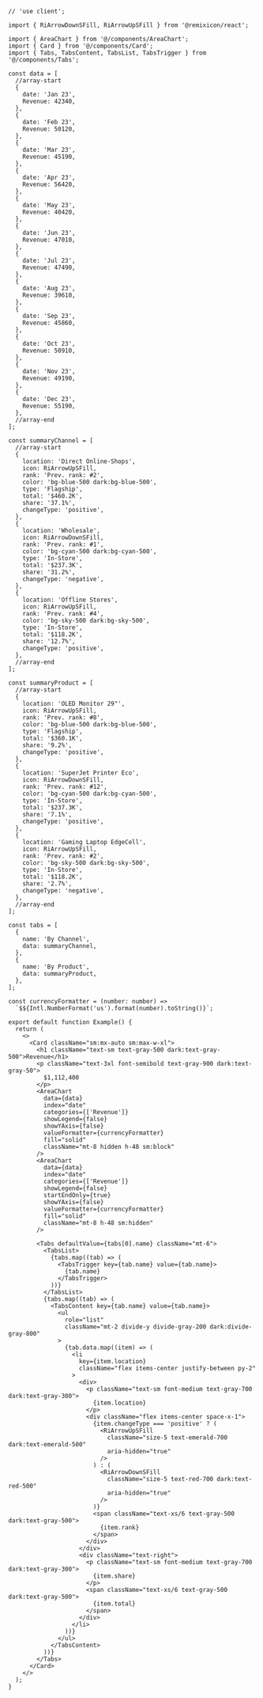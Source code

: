 ````tsx
// 'use client';

import { RiArrowDownSFill, RiArrowUpSFill } from '@remixicon/react';

import { AreaChart } from '@/components/AreaChart';
import { Card } from '@/components/Card';
import { Tabs, TabsContent, TabsList, TabsTrigger } from '@/components/Tabs';

const data = [
  //array-start
  {
    date: 'Jan 23',
    Revenue: 42340,
  },
  {
    date: 'Feb 23',
    Revenue: 50120,
  },
  {
    date: 'Mar 23',
    Revenue: 45190,
  },
  {
    date: 'Apr 23',
    Revenue: 56420,
  },
  {
    date: 'May 23',
    Revenue: 40420,
  },
  {
    date: 'Jun 23',
    Revenue: 47010,
  },
  {
    date: 'Jul 23',
    Revenue: 47490,
  },
  {
    date: 'Aug 23',
    Revenue: 39610,
  },
  {
    date: 'Sep 23',
    Revenue: 45860,
  },
  {
    date: 'Oct 23',
    Revenue: 50910,
  },
  {
    date: 'Nov 23',
    Revenue: 49190,
  },
  {
    date: 'Dec 23',
    Revenue: 55190,
  },
  //array-end
];

const summaryChannel = [
  //array-start
  {
    location: 'Direct Online-Shops',
    icon: RiArrowUpSFill,
    rank: 'Prev. rank: #2',
    color: 'bg-blue-500 dark:bg-blue-500',
    type: 'Flagship',
    total: '$460.2K',
    share: '37.1%',
    changeType: 'positive',
  },
  {
    location: 'Wholesale',
    icon: RiArrowDownSFill,
    rank: 'Prev. rank: #1',
    color: 'bg-cyan-500 dark:bg-cyan-500',
    type: 'In-Store',
    total: '$237.3K',
    share: '31.2%',
    changeType: 'negative',
  },
  {
    location: 'Offline Stores',
    icon: RiArrowUpSFill,
    rank: 'Prev. rank: #4',
    color: 'bg-sky-500 dark:bg-sky-500',
    type: 'In-Store',
    total: '$118.2K',
    share: '12.7%',
    changeType: 'positive',
  },
  //array-end
];

const summaryProduct = [
  //array-start
  {
    location: 'OLED Monitor 29"',
    icon: RiArrowUpSFill,
    rank: 'Prev. rank: #8',
    color: 'bg-blue-500 dark:bg-blue-500',
    type: 'Flagship',
    total: '$360.1K',
    share: '9.2%',
    changeType: 'positive',
  },
  {
    location: 'SuperJet Printer Eco',
    icon: RiArrowDownSFill,
    rank: 'Prev. rank: #12',
    color: 'bg-cyan-500 dark:bg-cyan-500',
    type: 'In-Store',
    total: '$237.3K',
    share: '7.1%',
    changeType: 'positive',
  },
  {
    location: 'Gaming Laptop EdgeCell',
    icon: RiArrowUpSFill,
    rank: 'Prev. rank: #2',
    color: 'bg-sky-500 dark:bg-sky-500',
    type: 'In-Store',
    total: '$118.2K',
    share: '2.7%',
    changeType: 'negative',
  },
  //array-end
];

const tabs = [
  {
    name: 'By Channel',
    data: summaryChannel,
  },
  {
    name: 'By Product',
    data: summaryProduct,
  },
];

const currencyFormatter = (number: number) =>
  `$${Intl.NumberFormat('us').format(number).toString()}`;

export default function Example() {
  return (
    <>
      <Card className="sm:mx-auto sm:max-w-xl">
        <h1 className="text-sm text-gray-500 dark:text-gray-500">Revenue</h1>
        <p className="text-3xl font-semibold text-gray-900 dark:text-gray-50">
          $1,112,400
        </p>
        <AreaChart
          data={data}
          index="date"
          categories={['Revenue']}
          showLegend={false}
          showYAxis={false}
          valueFormatter={currencyFormatter}
          fill="solid"
          className="mt-8 hidden h-48 sm:block"
        />
        <AreaChart
          data={data}
          index="date"
          categories={['Revenue']}
          showLegend={false}
          startEndOnly={true}
          showYAxis={false}
          valueFormatter={currencyFormatter}
          fill="solid"
          className="mt-8 h-48 sm:hidden"
        />

        <Tabs defaultValue={tabs[0].name} className="mt-6">
          <TabsList>
            {tabs.map((tab) => (
              <TabsTrigger key={tab.name} value={tab.name}>
                {tab.name}
              </TabsTrigger>
            ))}
          </TabsList>
          {tabs.map((tab) => (
            <TabsContent key={tab.name} value={tab.name}>
              <ul
                role="list"
                className="mt-2 divide-y divide-gray-200 dark:divide-gray-800"
              >
                {tab.data.map((item) => (
                  <li
                    key={item.location}
                    className="flex items-center justify-between py-2"
                  >
                    <div>
                      <p className="text-sm font-medium text-gray-700 dark:text-gray-300">
                        {item.location}
                      </p>
                      <div className="flex items-center space-x-1">
                        {item.changeType === 'positive' ? (
                          <RiArrowUpSFill
                            className="size-5 text-emerald-700 dark:text-emerald-500"
                            aria-hidden="true"
                          />
                        ) : (
                          <RiArrowDownSFill
                            className="size-5 text-red-700 dark:text-red-500"
                            aria-hidden="true"
                          />
                        )}
                        <span className="text-xs/6 text-gray-500 dark:text-gray-500">
                          {item.rank}
                        </span>
                      </div>
                    </div>
                    <div className="text-right">
                      <p className="text-sm font-medium text-gray-700 dark:text-gray-300">
                        {item.share}
                      </p>
                      <span className="text-xs/6 text-gray-500 dark:text-gray-500">
                        {item.total}
                      </span>
                    </div>
                  </li>
                ))}
              </ul>
            </TabsContent>
          ))}
        </Tabs>
      </Card>
    </>
  );
}

````